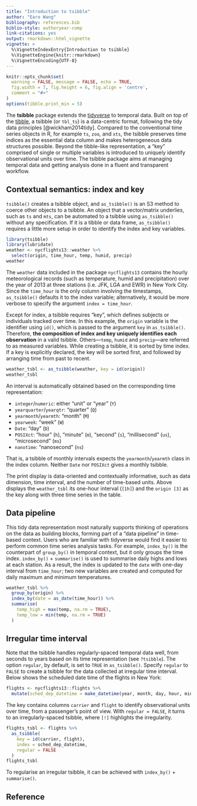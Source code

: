 ```yaml
---
title: "Introduction to tsibble"
author: "Earo Wang"
bibliography: references.bib
biblio-style: authoryear-comp
link-citations: yes
output: rmarkdown::html_vignette
vignette: >
  %\VignetteIndexEntry{Introduction to tsibble}
  %\VignetteEngine{knitr::rmarkdown}
  %\VignetteEncoding{UTF-8}
---
```


```r
knitr::opts_chunk$set(
  warning = FALSE, message = FALSE, echo = TRUE,
  fig.width = 7, fig.height = 6, fig.align = 'centre',
  comment = "#>"
)
options(tibble.print_min = 5)
```

The **tsibble** package extends the [tidyverse](https://www.tidyverse.org) to temporal data. Built on top of the [tibble](http://tibble.tidyverse.org), a tsibble (or `tbl_ts`) is a data-centric format, following the tidy data principles [@wickham2014tidy]. Compared to the conventional time series objects in R, for example `ts`, `zoo`, and `xts`, the tsibble preserves time indices as the essential data column and makes heterogeneous data structures possible. Beyond the tibble-like representation, a "key" comprised of single or multiple variables is introduced to uniquely identify observational units over time. The tsibble package aims at managing temporal data and getting analysis done in a fluent and transparent workflow.

## Contextual semantics: index and key

`tsibble()` creates a tsibble object, and `as_tsibble()` is an S3 method to coerce other objects to a tsibble. An object that a vector/matrix underlies, such as `ts` and `mts`, can be automated to a tsibble using `as_tsibble()` without any specification. If it is a tibble or data frame, `as_tsibble()` requires a little more setup in order to identify the index and key variables.

```r
library(tsibble)
library(lubridate)
weather <- nycflights13::weather %>% 
  select(origin, time_hour, temp, humid, precip)
weather
```

The `weather` data included in the package `nycflights13` contains the hourly meteorological records (such as temperature, humid and precipitation) over the year of 2013 at three stations (i.e. JFK, LGA and EWR) in New York City. Since the `time_hour` is the only column involving the timestamps, `as_tsibble()` defaults it to the index variable; alternatively, it would be more verbose to specify the argument `index = time_hour`. 

Except for index, a tsibble requires "key", which defines subjects or individuals tracked over time. In this example, the `origin` variable is the identifier using `id()`, which is passed to the argument `key` in `as_tsibble()`. Therefore, **the composition of index and key uniquely identifies each observation** in a valid tsibble. Others---`temp`, `humid` and `precip`---are referred to as measured variables. While creating a tsibble, it is sorted by time index. If a key is explicitly declared, the key will be sorted first, and followed by arranging time from past to recent.

```r
weather_tsbl <- as_tsibble(weather, key = id(origin))
weather_tsbl
```

An interval is automatically obtained based on the corresponding time representation:

* `integer`/`numeric`: either "unit" or "year" (`Y`)
* `yearquarter`/`yearqtr`: "quarter" (`Q`)
* `yearmonth`/`yearmth`: "month" (`M`)
* `yearweek`: "week" (`W`)
* `Date`: "day" (`D`)
* `POSIXct`: "hour" (`h`), "minute" (`m`), "second" (`s`), "millisecond" (`us`), "microsecond" (`ms`)
* `nanotime`: "nanosecond" (`ns`)

That is, a tsibble of monthly intervals expects the `yearmonth`/`yearmth` class in the index column. Neither `Date` nor `POSIXct` gives a monthly tsibble.

The print display is data-oriented and contextually informative, such as data dimension, time interval, and the number of time-based units. Above displays the `weather_tsbl` its one-hour interval (`[1h]`) and the `origin [3]` as the key along with three time series in the table.

## Data pipeline

This tidy data representation most naturally supports thinking of operations on the data as building blocks, forming part of a "data pipeline" in time-based context. Users who are familiar with tidyverse would find it easier to perform common time series analysis tasks. For example, `index_by()` is the counterpart of `group_by()` in temporal context, but it only groups the time index. `index_by()` + `summarise()` is used to summarise daily highs and lows at each station. As a result, the index is updated to the `date` with one-day interval from `time_hour`; two new variables are created and computed for daily maximum and minimum temperatures.

```r
weather_tsbl %>%
  group_by(origin) %>%
  index_by(date = as_date(time_hour)) %>% 
  summarise(
    temp_high = max(temp, na.rm = TRUE),
    temp_low = min(temp, na.rm = TRUE)
  )
```

## Irregular time interval

Note that the tsibble handles regularly-spaced temporal data well, from seconds to years based on its time representation (see `?tsibble`). The option `regular`, by default, is set to `TRUE` in `as_tsibble()`. Specify `regular` to `FALSE` to create a tsibble for the data collected at irregular time interval. Below shows the scheduled date time of the flights in New York:

```r
flights <- nycflights13::flights %>%
  mutate(sched_dep_datetime = make_datetime(year, month, day, hour, minute))
```

The key contains columns `carrier` and `flight` to identify observational units over time, from a passenger's point of view. With `regular = FALSE`, it turns to an irregularly-spaced tsibble, where `[!]` highlights the irregularity.

```r
flights_tsbl <- flights %>%
  as_tsibble(
    key = id(carrier, flight), 
    index = sched_dep_datetime, 
    regular = FALSE
  )
flights_tsbl
```

To regularise an irregular tsibble, it can be achieved with `index_by()` + `summarise()`.

## Reference
